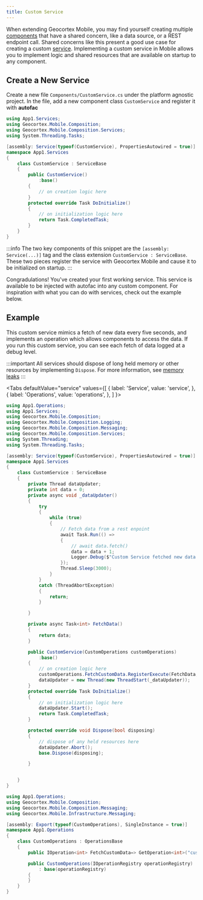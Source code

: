 ```yaml
---
title: Custom Service
---
```



When extending Geocortex Mobile, you may find yourself creating multiple [components](concepts-components-services.mdx#components) that have a shared concern, like a data source, or a REST endpoint call. Shared concerns like this present a good use case for creating a custom [service](concepts-components-services.mdx#services).
Implementing a custom service in Mobile allows you to implement logic and shared resources that are available on startup to any component.

<PrereqsSnippet />

## Create a New Service

Create a new file `Components/CustomService.cs` under the platform agnostic project.
In the file, add a new component class `CustomService` and register it with **autofac**

<AutofacSnippet />

```csharp
using App1.Services;
using Geocortex.Mobile.Composition;
using Geocortex.Mobile.Composition.Services;
using System.Threading.Tasks;

[assembly: Service(typeof(CustomService), PropertiesAutowired = true)]
namespace App1.Services
{
    class CustomService : ServiceBase
    {
        public CustomService()
            :base()
        {
            // on creation logic here
        }
        protected override Task DoInitialize()
        {
            // on initialization logic here
            return Task.CompletedTask;
        }
    }
}
```

:::info
The two key components of this snippet are the `[assembly: Service(...)]` tag and the class extension `CustomService : ServiceBase`. These two pieces register the service with Geocortex Mobile and cause it to be initialized on startup.
:::

Congradulations! You've created your first working service. This service is available to be injected with autofac into any custom component. For inspiration with what you can do with services, check out the example below.

## Example

This custom service mimics a fetch of new data every five seconds, and implements an operation which allows components to access the data. If you run this custom service, you can see each fetch of data logged at a debug level.

:::important
All services should dispose of long held memory or other resources by implementing `Dispose`. For more information, see [memory leaks](memory-leaks.mdx)
:::

<Tabs defaultValue="service"
  values={[
    { label: 'Service', value: 'service', },
    { label: 'Operations', value: 'operations', },
  ]
}>
<TabItem value="service">

```csharp
using App1.Operations;
using App1.Services;
using Geocortex.Mobile.Composition;
using Geocortex.Mobile.Composition.Logging;
using Geocortex.Mobile.Composition.Messaging;
using Geocortex.Mobile.Composition.Services;
using System.Threading;
using System.Threading.Tasks;

[assembly: Service(typeof(CustomService), PropertiesAutowired = true)]
namespace App1.Services
{
    class CustomService : ServiceBase
    {
        private Thread dataUpdater;
        private int data = 0;
        private async void _dataUpdater()
        {
            try
            {
                while (true)
                {
                    // Fetch data from a rest enpoint
                    await Task.Run(() =>
                    {
                        // await data.fetch()
                        data = data + 1;
                        Logger.Debug($"Custom Service fetched new data. Current Value: {data}");
                    });
                    Thread.Sleep(3000);
                }
            }
            catch (ThreadAbortException)
            {
                return;
            }

        }

        private async Task<int> FetchData()
        {
            return data;
        }

        public CustomService(CustomOperations customOperations)
            :base()
        {
            // on creation logic here
            customOperations.FetchCustomData.RegisterExecute(FetchData, this);
            dataUpdater = new Thread(new ThreadStart(_dataUpdater));
        }
        protected override Task DoInitialize()
        {
            // on initialization logic here
            dataUpdater.Start();
            return Task.CompletedTask;
        }

        protected override void Dispose(bool disposing)
        {
            // dispose of any held resources here
            dataUpdater.Abort();
            base.Dispose(disposing);

        }


    }
}
```

</TabItem>
<TabItem value="operations">

```csharp
using App1.Operations;
using Geocortex.Mobile.Composition;
using Geocortex.Mobile.Composition.Messaging;
using Geocortex.Mobile.Infrastructure.Messaging;

[assembly: Export(typeof(CustomOperations), SingleInstance = true)]
namespace App1.Operations
{
    class CustomOperations : OperationsBase
    {
        public IOperation<int> FetchCustomData=> GetOperation<int>("custom-data.fetch");

        public CustomOperations(IOperationRegistry operationRegistry)
            : base(operationRegistry)
        {
        }
    }
}

```

</TabItem>
</Tabs>
